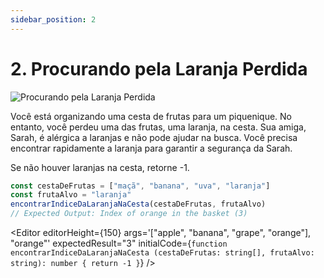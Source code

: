 ```yaml
---
sidebar_position: 2
---
```



# 2. Procurando pela Laranja Perdida

![Procurando pela Laranja Perdida](./img/1-1-2.png)

Você está organizando uma cesta de frutas para um piquenique. No entanto, você perdeu uma das frutas, uma laranja, na
cesta. Sua amiga, Sarah, é alérgica a laranjas e não pode ajudar na busca. Você precisa encontrar rapidamente a laranja
para garantir a segurança da Sarah.

Se não houver laranjas na cesta, retorne -1.

```typescript
const cestaDeFrutas = ["maçã", "banana", "uva", "laranja"]
const frutaAlvo = "laranja"
encontrarIndiceDaLaranjaNaCesta(cestaDeFrutas, frutaAlvo)
// Expected Output: Index of orange in the basket (3)
```

<Editor
  editorHeight={150}
  args='["apple", "banana", "grape", "orange"], "orange"'
  expectedResult="3"
  initialCode={`function encontrarIndiceDaLaranjaNaCesta (cestaDeFrutas: string[], frutaAlvo: string): number {
  return -1
}`} />
